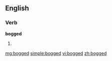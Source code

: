 ==English==

===Verb===
'''bogged'''

# {{past of|[[bog#Verb|bog]]}}

[[mg:bogged]]
[[simple:bogged]]
[[vi:bogged]]
[[zh:bogged]]
